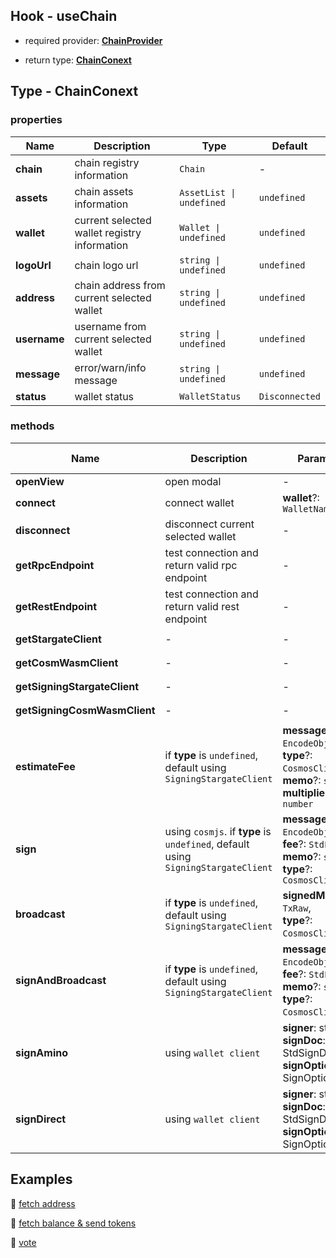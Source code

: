 ## Hook - useChain

- required provider: [**ChainProvider**](https://docs.cosmoskit.com/chain-provider)

- return type: [**ChainConext**](#type-chainconext)

## Type - ChainConext

### properties

| Name      | Description | Type | Default |
| ----------- | ----------- | -- | -- |
| **chain**      | chain registry information       | `Chain` | - |
| **assets**   | chain assets information       | `AssetList \| undefined` | `undefined` |
| **wallet**   | current selected wallet registry information       | `Wallet \| undefined` | `undefined` |
| **logoUrl**   | chain logo url       | `string \| undefined` | `undefined` |
| **address**   | chain address from current selected wallet       | `string \| undefined` | `undefined` |
| **username**   | username from current selected wallet       | `string \| undefined` | `undefined` |
| **message**   | error/warn/info message       | `string \| undefined` | `undefined` |
| **status**   | wallet status      | `WalletStatus` | `Disconnected` |

### methods

| Name      | Description | Parameters | Return Type | Is Async |
| ----------- | ----------- | -- | -- | -- |
| **openView**      | open modal       | - | `void` | N |
| **connect**      | connect wallet       | **wallet**?: `WalletName` | `void` | Y |
| **disconnect**      | disconnect current selected wallet       | - | `void` | Y |
| **getRpcEndpoint** | test connection and return valid rpc endpoint    | - | `string \| undefined` | Y |
| **getRestEndpoint**  | test connection and return valid rest endpoint    | - | `string \| undefined` | Y |
| **getStargateClient**  | - | - | `StargateClient \| undefined` | Y |
| **getCosmWasmClient**  | - | - | `CosmWasmClient \| undefined` | Y |
| **getSigningStargateClient**  | - | - | `SigningStargateClient \| undefined` | Y |
| **getSigningCosmWasmClient**  | - | - | `SigningCosmWasmClient \| undefined` | Y |
| **estimateFee**  | if **type** is `undefined`, default using `SigningStargateClient` |     **messages**: `EncodeObject[]`,<br />**type**?: `CosmosClientType`,<br />**memo**?: `string`,<br />**multiplier**?: `number` | `StdFee \| undefined` | Y |
| **sign**  | using `cosmjs`. if **type** is `undefined`, default using `SigningStargateClient` |     **messages**: `EncodeObject[]`,<br />**fee**?: `StdFee`,<br />**memo**?: `string`,<br />**type**?: `CosmosClientType` | `TxRaw \| undefined` | Y |
| **broadcast**  | if **type** is `undefined`, default using `SigningStargateClient` |     **signedMessages**: `TxRaw`,<br />**type**?: `CosmosClientType`, | `DeliverTxResponse \| undefined` | Y |
| **signAndBroadcast**  | if **type** is `undefined`, default using `SigningStargateClient` |     **messages**: `EncodeObject[]`,<br />**fee**?: `StdFee`,<br />**memo**?: `string`,<br />**type**?: `CosmosClientType`, | `DeliverTxResponse \| undefined` | Y |
| **signAmino**  | using `wallet client` |   **signer**: string,<br />**signDoc**: StdSignDoc,<br />**signOptions**?: SignOptions | `AminoSignResponse \| undefined` | Y |
| **signDirect**  | using `wallet client` |   **signer**: string,<br />**signDoc**: StdSignDoc,<br />**signOptions**?: SignOptions | `DirectSignResponse \| undefined` | Y |


## Examples

🚀 [fetch address](https://github.com/cosmology-tech/cosmos-kit/blob/main/packages/example/pages/chains/index.tsx)

🚀 [fetch balance & send tokens](https://github.com/cosmology-tech/cosmos-kit/blob/main/packages/example/pages/chains/tx.tsx)

🚀 [vote](https://github.com/cosmology-tech/cosmos-kit/blob/main/packages/example/pages/chains/gov.tsx)